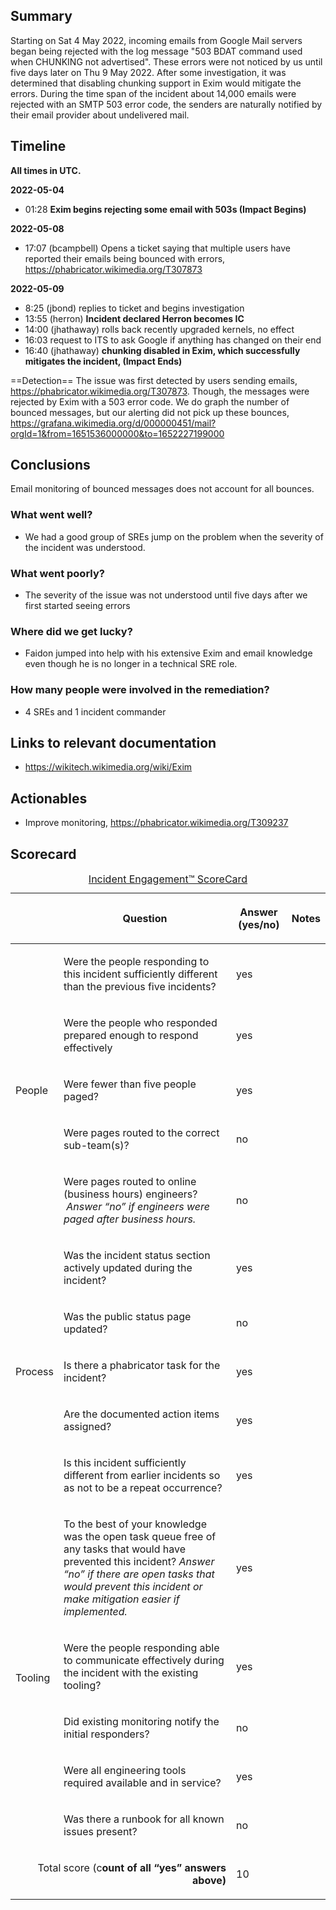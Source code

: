 {{irdoc|status=review}}

==Summary==
{{Incident scorecard
| task = T307873
| paged-num = 0
| responders-num = 5
| coordinators = Keith Herron
| start = 2022-05-04 01:28
| end = 2022-05-09 16:40
| metrics = No relevant SLOs exist, nor are there published metrics to quantify the impact.
| impact = During five days, about 14,000 incoming emails from Gmail users to wikimedia.org were rejected and returned to sender.
}}
<!-- Reminder: No private information on this page! -->

Starting on Sat 4 May 2022, incoming emails from Google Mail servers began being rejected with the log message "503 BDAT command used when CHUNKING not advertised". These errors were not noticed by us until five days later on Thu 9 May 2022. After some investigation, it was determined that disabling chunking support in Exim would mitigate the errors. During the time span of the incident about 14,000 emails were rejected with an SMTP 503 error code, the senders are naturally notified by their email provider about undelivered mail.

{{TOC|align=right}}

==Timeline==

'''All times in UTC.'''

'''2022-05-04'''

*01:28 '''Exim begins rejecting some email with 503s (Impact Begins)'''
'''2022-05-08'''
*17:07 (bcampbell) Opens a ticket saying that multiple users have reported their emails being bounced with errors, https://phabricator.wikimedia.org/T307873
'''2022-05-09'''
*8:25 (jbond) replies to ticket and begins investigation 
*13:55 (herron) '''Incident declared Herron becomes IC'''
*14:00 (jhathaway) rolls back recently upgraded kernels, no effect
*16:03 request to ITS to ask Google if anything has changed on their end
*16:40 (jhathaway) '''chunking disabled in Exim, which successfully mitigates the incident, (Impact Ends)'''

<!-- Reminder: No private information on this page! -->==Detection==
The issue was first detected by users sending emails, https://phabricator.wikimedia.org/T307873. Though, the messages were rejected by Exim with a 503 error code. We do graph the number of bounced messages, but our alerting did not pick up these bounces, https://grafana.wikimedia.org/d/000000451/mail?orgId=1&from=1651536000000&to=1652227199000

==Conclusions==
Email monitoring of bounced messages does not account for all bounces.

===What went well?===
*We had a good group of SREs jump on the problem when the severity of the incident was understood.

===What went poorly?===
*The severity of the issue was not understood until five days after we first started seeing errors

===Where did we get lucky?===
*Faidon jumped into help with his extensive Exim and email knowledge even though he is no longer in a technical SRE role.

===How many people were involved in the remediation?===
*4 SREs and 1 incident commander

==Links to relevant documentation==

* https://wikitech.wikimedia.org/wiki/Exim

==Actionables==
* Improve monitoring, https://phabricator.wikimedia.org/T309237

==Scorecard==


{| class="wikitable"
|+[[Incident Scorecard|Incident Engagement™  ScoreCard]]
!
!Question
!Answer
(yes/no)
!Notes
|-
! rowspan="5" |People
|Were the people responding to this incident sufficiently different than the previous five incidents?
|yes
|
|-
|Were the people who responded prepared enough to respond effectively
|yes
|
|-
|Were fewer than five people paged?
|yes
|
|-
|Were pages routed to the correct sub-team(s)?
|no
|
|-
|Were pages routed to online (business hours) engineers?  ''Answer “no” if engineers were paged after business hours.''
|no
|
|-
! rowspan="5" |Process
|Was the incident status section actively updated during the incident?
|yes
|
|-
|Was the public status page updated?
|no
|
|-
|Is there a phabricator task for the incident?
|yes
|
|-
|Are the documented action items assigned?
|yes
|
|-
|Is this incident sufficiently different from earlier incidents so as not to be a repeat occurrence?
|yes
|
|-
! rowspan="5" |Tooling
|To the best of your knowledge was the open task queue free of any tasks that would have prevented this incident? ''Answer “no” if there are''
''open tasks that would prevent this incident or make mitigation easier if implemented.''
|yes
|
|-
|Were the people responding able to communicate effectively during the incident with the existing tooling?
|yes
|
|-
|Did existing monitoring notify the initial responders?
|no
|
|-
|Were all engineering tools required available and in service?
|yes
|
|-
|Was there a runbook for all known issues present?
|no
|
|-
! colspan="2" align="right" |Total score (c'''ount of all “yes” answers above)'''
|10
|
|}